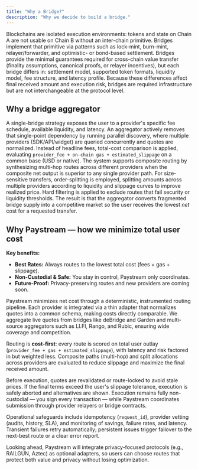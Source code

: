 ```yaml
---
title: "Why a Bridge?"
description: "Why we decide to build a bridge."
---
```

Blockchains are isolated execution environments: tokens and state on Chain A are not usable on Chain B without an inter-chain primitive. Bridges implement that primitive via patterns such as lock-mint, burn-mint, relayer/forwarder, and optimistic- or bond-based settlement. Bridges provide the minimal guarantees required for cross-chain value transfer (finality assumptions, canonical proofs, or relayer incentives), but each bridge differs in: settlement model, supported token formats, liquidity model, fee structure, and latency profile. Because these differences affect final received amount and execution risk, bridges are required infrastructure but are not interchangeable at the protocol level.

## Why a bridge aggregator  

A single-bridge strategy exposes the user to a provider's specific fee schedule, available liquidity, and latency. An aggregator actively removes that single-point dependency by running parallel discovery, where multiple providers (SDK/API/widget) are queried concurrently and quotes are normalized. Instead of headline fees, total-cost comparison is applied, evaluating `provider_fee + on-chain gas + estimated_slippage` on a common base (USD or native). The system supports composite routing by synthesizing multi-hop routes across different providers when the composite net output is superior to any single provider path. For size-sensitive transfers, order-splitting is employed, splitting amounts across multiple providers according to liquidity and slippage curves to improve realized price. Hard filtering is applied to exclude routes that fail security or liquidity thresholds. The result is that the aggregator converts fragmented bridge supply into a competitive market so the user receives the lowest *net* cost for a requested transfer.

## Why Paystream — how we minimize total user cost

**Key benefits:**

* **Best Rates:** Always routes to the lowest total cost (fees + gas + slippage).
* **Non-Custodial & Safe:** You stay in control, Paystream only coordinates.
* **Future-Proof:** Privacy-preserving routes and new providers are coming soon.

Paystream minimizes net cost through a deterministic, instrumented routing pipeline. Each provider is integrated via a thin adapter that normalizes quotes into a common schema, making costs directly comparable. We aggregate live quotes from bridges like deBridge and Garden and multi-source aggregators such as LI.FI, Rango, and Rubic, ensuring wide coverage and competition.

Routing is **cost-first**: every route is scored on total user outlay (`provider_fee + gas + estimated_slippage`), with latency and risk factored in but weighted less. Composite paths (multi-hop) and split allocations across providers are evaluated to reduce slippage and maximize the final received amount.

Before execution, quotes are revalidated or route-locked to avoid stale prices. If the final terms exceed the user's slippage tolerance, execution is safely aborted and alternatives are shown. Execution remains fully non-custodial — you sign every transaction — while Paystream coordinates submission through provider relayers or bridge contracts.

Operational safeguards include idempotency (`request_id`), provider vetting (audits, history, SLA), and monitoring of savings, failure rates, and latency. Transient failures retry automatically; persistent issues trigger failover to the next-best route or a clear error report.

Looking ahead, Paystream will integrate privacy-focused protocols (e.g., RAILGUN, Aztec) as optional adapters, so users can choose routes that protect both value and privacy without losing optimization.
